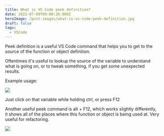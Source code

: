 ```yaml
---
title: What is VS Code peek definition?
date: 2022-07-09T09:08:36.000Z
heroImage: /post-images/what-is-vs-code-peek-definition.jpg
draft: false
tags:
  - VSCode
---
```


Peek definition is a useful VS Code command that helps you to get to the source of the function or object definition.

Oftentimes it's useful to lookup the source of the variable to understand what is going on, or to tweak something, if you get some unexpected results.

Example usage:

![](/post-images/2022-07-animation-1.gif)

Just click on that variable while holding ctrl, or press F12

Another useful peek command is alt + F12, which works slightly differently, it shows all of the places where this function or object is being used at. Very useful for refactoring.

![](/post-images/2022-07-animation-2.gif)
